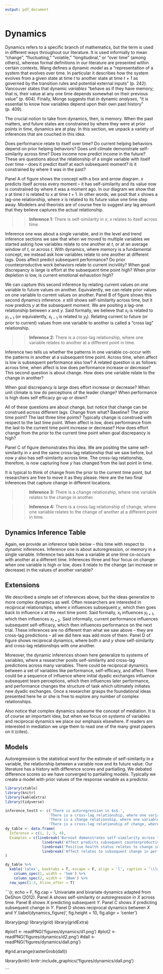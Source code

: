 ```yaml
---
output: pdf_document
---
```


# Dynamics

Dynamics refers to a specific branch of mathematics, but the term is used in different ways throughout our literature. It is used informally to mean "change", "fluctuating," "volatile," "longitudinal," or "over time" (among others), whereas formal definitions in our literature are presented within certain contexts. Wang defines a dynamic *model* as a "representation of a system that evolves over time. In particular it describes how the system evolves from a given state at time *t* to another state at time *t + 1* as governed by the transition rules and potential external inputs" (p. 242). Vancouver states that dynamic *variables* "behave as if they have memory; that is, their value at any one time depends somewhat on their previous value" (p. 604). Finally, Monge suggests that in dynamic *analyses*, "it is essential to know how variables depend upon their own past history" (p. 409). 

The crucial notion to take from dynamics, then, is memory. When the past matters, and future states are constrained by where they were at prior points in time, dynamics are at play. In this section, we unpack a variety of inferences that are couched in this idea.

Does performance relate to itself over time? Do current helping behaviors depend on prior helping behaviors? Does unit climate demonstrate self-similarity across time? Does income now predict income in the future? These are questions about the relationship of a single variable with itself over time -- does it predict itself at each subsequent moment? Is it constrained by where it was in the past?

Panel A of figure \ref{dynamics_figure} shows the concept with a box and arrow diagram. $x$ predicts itself across every moment -- it has self-similarity and its value now is constrained by where it was a moment ago. In our diagram we show that $x$ at time $t$ is related to $x$ at time $t + 1$. In other words, we posit that $x$ shows a lag-one relationship, where $x$ is related to its future value one time step away. Modelers and theorists are of course free to suggest any lag amount that they believe captures the actual relationship. 

>> **Inference 1:** There is self-similarity in $x$; $x$ relates to itself across time. 

Inference one was about a single variable, and in the level and trend inference sections we saw that when we moved to multiple variables we started asking how variables relate to one another at $t$, or at an average window of $t$, or across $t$. With dynamics, where memory is a fundamental concept, we instead ask how variables relate to one another at different lags. Does affect predict subsequent performance? Do prior counterproductive work behaviors relate to current incivility? When goal discrepancy is large is effort at the subsequent time point high? When prior depletion is low, is current emotional exhaustion high?

We can capture this second inference by relating current values on one variable to future values on another. Equivalently, we can relate prior values on one variable to current values on another. Panel B of figure \ref{dynamics_figure} shows this second dynamics inference. $x$ still shows self-similarity across time, but it now predicts $y$ at the subsequent moment. We are positing a lag-one relationship between $x$ and $y$. Said formally, we believe that $x_t$ is related to $y_{t+1}$ (or equivalently, $x_{t-1}$ is related to $y_{t}$). Relating current to future (or prior to current) values from one variable to another is called a "cross lag" relationship.

>> **Inference 2:** There is a cross-lag relationship, where one variable relates to another at a different point in time.

Inference two tells us whether the patterns in one variable co-occur with the patterns in another at a subsequent time point. Across time, when affect is low is subsequent performance also low? A related question is as follows: across time, when affect is low does performance increase or decrease? This second question is about change. How does one variable relate to the change in another?

When goal discrepancy is large does effort increase or decrease? When unit climate is low do perceptions of the leader change? When performance is high does self efficacy go up or down? 

All of these questions are about change, but notice that change can be construed across different lags. Change from what? Baseline? The prior time point? The last three time points? Typically change is construed with respect to the last time point. When affect is low, does performance from the last to the current time point increase or decrease? How does effort change from the prior to the current time point when goal discrepancy is high?

Panel C of figure \ref{dynamics_figure} demonstrates this idea. We are positing the same self-similarity in $x$ and the same cross-lag relationship that we saw before, but now $y$ also has self-similarity across time. The cross-lag relationship, therefore, is now capturing how $y$ has changed from the last point in time.

It is typical to think of change from the prior to the current time point, but researchers are free to move it as they please. Here are the two final inferences that capture change in different locations.

>> **Inference 3:** There is a change relationship, where one variable relates to the change in another.

>> **Inference 4:** There is a cross-lag relationship of change, where one variable relates to the change of another at a different point in time.

## Dynamics Inference Table

Again, we provide an inference table below -- this time with respect to dynamic inferences. Inference one is about autoregression, or memory in a single variable. Inference two asks how a variable at one time co-occurs with another at a different time. Inferences three and four focus on change: when one variable is high or low, does it relate to the change (an increase or decrease) in the values of another variable?

\begin{center}

------------

Insert Table \ref{dynamics_table} about here

------------

\end{center}

## Extensions

We described a simple set of inferences above, but the ideas generalize to more complex dynamics as well. Often researchers are interested in reciprocal relationships, where $x$ influences subsequent $y$, which then goes back to influence $x$ at the next time point. Said formally, $x_t$ influences $y_{t+1}$, which then influences $x_{t+2}$. Said informally, current performance influences subsequent self-efficacy, which then influences performance on the next trial. These inferences are no different than what we saw above -- they are cross-lag predictions -- all we did here was add more of them. Panel D of figure \ref{dynamics_figure} shows reciprocal dynamics, where both $x$ and $y$ show self-similarity and cross-lag relationships with one another. 

Moreover, the dynamic inferences shown here generalize to systems of variables, where a researcher posits self-similarity and cross-lag predictions across many variables. There could be reciprocal dynamics between a set of variables like performance, self-efficacy, and affect. There could be a sequence of influence where initial dyadic exchanges influence subsequent team perceptions, which then influences later performance, and performance changes the structure of task which ultimately initiates new dyadic exchanges. Once a researcher grasps the foundational ideas presented here he or she is free to explore any number of complex relationships.

Also notice that complex dynamics subsume the concept of mediation. It is of course an important idea, but when we focus on systems of variables and reciprocal dynamics we place our emphasis elsewhere. If readers are interested in mediation we urge them to read one of the many great papers on it (cites). 

## Models

Autoregression is the statistical word for the estimate of self-similarity in a variable, the relationship between a variable now and its future value. Our literature has a history with difference scores and partialling. We debated difference scores so we have converged to partialling models. Typically we create a model with prior values of the response variable as a predictor. 


```r
library(xtable)
library(knitr)
library(kableExtra)
library(tidyverse)

inference_text3 <- c('There is autoregression in $x$.',
                    'There is a cross-lag relationship, where one variable relates to another at a different point in time. x_t is associated with y_t+1 across time.',
                    'There is a change relationship, where one variable relates to the change in another. x_t is associated with delta y_t.',
                    'There is a cross-lag relationship of change, where one variable relates to the change of another at a different point in time. x_t is associated with change at y_t+1.')
dy_table <- data.frame(
  Inference = c(1, 2, 3, 4),
  Examples = c(linebreak('Burnout demonstrates self-similarity across time.\nPerformance relates to subsequent performance.'),
                 linebreak('Affect predicts subsequent counterproductive work behaviors.\nTurnover relates to subsequent firm performance.'),
                 linebreak('Positive health status relates to change in happiness.\nAnxiety relates to change in performance.'),
                 linebreak('Affect relates to subsequent change in performance.\nHelping behaviors predict subsequent depletion changes.'))
)

dy_table %>%
  kable('latex', booktabs = T, escape = F, align = 'l', caption = '\\label{dynamics_table}Examples of dynamic inferences.') %>%
    column_spec(1, width = '5em') %>%
    column_spec(2, width = '30em') %>%
  row_spec(1:3, hline_after = T)


```



```{r, echo = F, fig.cap = 'Univariate and bivariate dynamics adapted from DeShon (2012). Panel A shows self-similarity or autoregression in $X$ across time. Panel B shows $X$ predicting subsequent $Y$. Panel C shows $X$ predicting subsequent change in $Y$. Panel D shows reciprocal dynamics between $X$ and $Y$.\\label{dynamics_figure}', fig.height = 10, fig.align = 'center'}

library(png)
library(grid)
library(gridExtra)

#plot1 <- readPNG('figures/dynamics/d1.png')
#plot2 <- readPNG('figures/dynamics/d2.png')
#dall <- readPNG('figures/dynamics/dall.png')

#grid.arrange(rasterGrob(dall))

library(knitr)
knitr::include_graphics('figures/dynamics/dall.png')

```







